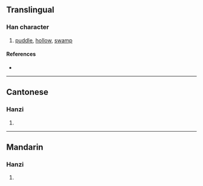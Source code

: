 {{character info/new}}
==Translingual==

===Han character===
{{Han char|rn=85|rad=水|as=11|sn=14|four=33114|canj=EJCG,XEJCG|ids=⿰氵窐}}

# [[puddle]], [[hollow]], [[swamp]]

====References====
* {{Han ref|kx=0646.240|dkj=18158|dj=1056.040|hdz=31731.030|uh=6F25|ud=28453|bh=E270|bd=57968}}

----

==Cantonese==

===Hanzi===
{{yue-hanzi|jyut=|y=wa1}}

# {{defn|lang=yue|sort=水11}}

----

==Mandarin==

===Hanzi===
{{cmn-hanzi|pin=[[wā]] ([[wa1]])|wg=wa<sup>1</sup>}}

# {{defn|lang=cmn|sort=水11}}